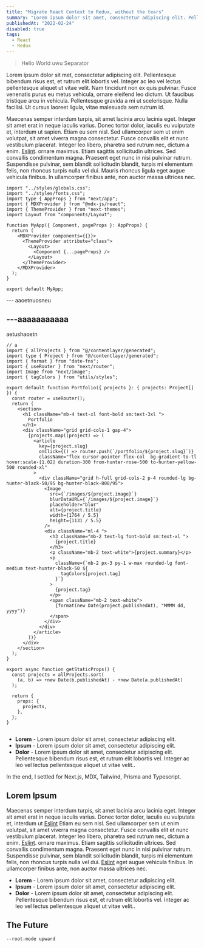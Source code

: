 ```yaml
---
title: "Migrate React Context to Redux, without the tears"
summary: "Lorem ipsum dolor sit amet, consectetur adipiscing elit. Pellentesque bibendum risus est, et rutrum elit lobortis vel."
publishedAt: "2022-02-24"
disabled: true
tags:
  - React
  - Redux
---
```


> Hello World uwu
> Separator

Lorem ipsum dolor sit met, consectetur adipiscing elit. Pellentesque bibendum risus est, et rutrum elit lobortis vel. Integer ac leo vel lectus pellentesque aliquet ut vitae velit. Nam tincidunt non ex quis pulvinar. Fusce venenatis purus eu metus vehicula, ornare eleifend leo dictum. Ut faucibus tristique arcu in vehicula. Pellentesque gravida a mi ut scelerisque. Nulla facilisi. Ut cursus laoreet ligula, vitae malesuada sem rutrum id.

Maecenas semper interdum turpis, sit amet lacinia arcu lacinia eget. Integer sit amet erat in neque iaculis varius. Donec tortor dolor, iaculis eu vulputate et, interdum ut sapien. Etiam eu sem nisl. Sed ullamcorper sem ut enim volutpat, sit amet viverra magna consectetur. Fusce convallis elit et nunc vestibulum placerat. Integer leo libero, pharetra sed rutrum nec, dictum a enim. [Eslint](https://www.google.com). ornare maximus. Etiam sagittis sollicitudin ultrices. Sed convallis condimentum magna. Praesent eget nunc in nisi pulvinar rutrum. Suspendisse pulvinar, sem blandit sollicitudin blandit, turpis mi elementum felis, non rhoncus turpis nulla vel dui. Mauris rhoncus ligula eget augue vehicula finibus. In ullamcorper finibus ante, non auctor massa ultrices nec.

```tsx:pages/api/index.tsx {1,3-4} showLineNumbers
import "../styles/globals.css";
import "../styles/fonts.css";
import type { AppProps } from "next/app";
import { MDXProvider } from "@mdx-js/react";
import { ThemeProvider } from "next-themes";
import Layout from "components/Layout";

function MyApp({ Component, pageProps }: AppProps) {
  return (
    <MDXProvider components={{}}>
      <ThemeProvider attribute="class">
        <Layout>
          <Component {...pageProps} />
        </Layout>
      </ThemeProvider>
    </MDXProvider>
  );
}

export default MyApp;
```

--- aaoetnuosneu

## ---aaaaaaaaaaa

aetushaoetn

```tsx:lib/index.tsx showLineNumbers
// a
import { allProjects } from "@/contentlayer/generated";
import type { Project } from "@/contentlayer/generated";
import { format } from "date-fns";
import { useRouter } from "next/router";
import Image from "next/image";
import { tagColors } from "utils/styles";

export default function Portfolio({ projects }: { projects: Project[] }) {
  const router = useRouter();
  return (
    <section>
      <h1 className="mb-4 text-xl font-bold sm:text-3xl ">
        Portfolio
      </h1>
      <div className="grid grid-cols-1 gap-4">
        {projects.map((project) => (
          <article
            key={project.slug}
            onClick={() => router.push(`/portfolio/${project.slug}`)}
            className="flex cursor-pointer flex-col  bg-gradient-to-tl hover:scale-[1.02] duration-300 from-hunter-rose-500 to-hunter-yellow-500 rounded-xl"
          >
            <div className="grid h-full grid-cols-2 p-4 rounded-lg bg-hunter-black-50/95 bg-hunter-black-800/95">
              <Image
                src={`/images/${project.image}`}
                blurDataURL={`/images/${project.image}`}
                placeholder="blur"
                alt={project.title}
                width={1764 / 5.5}
                height={1131 / 5.5}
              />
              <div className="ml-4 ">
                <h3 className="mb-2 text-lg font-bold sm:text-xl ">
                  {project.title}
                </h3>
                <p className="mb-2 text-white">{project.summary}</p>
                <p
                  className={`mb-2 px-3 py-1 w-max rounded-lg font-medium text-hunter-black-50 ${
                    tagColors[project.tag]
                  }`}
                >
                  {project.tag}
                </p>
                <span className="mb-2 text-white">
                  {format(new Date(project.publishedAt), "MMMM dd, yyyy")}
                </span>
              </div>
            </div>
          </article>
        ))}
      </div>
    </section>
  );
}

export async function getStaticProps() {
  const projects = allProjects.sort(
    (a, b) => +new Date(b.publishedAt) - +new Date(a.publishedAt)
  );

  return {
    props: {
      projects,
    },
  };
}


```

- **Lorem** - Lorem ipsum dolor sit amet, consectetur adipiscing elit.
- **Ipsum** - Lorem ipsum dolor sit amet, consectetur adipiscing elit.
- **Dolor** - Lorem ipsum dolor sit amet, consectetur adipiscing elit. Pellentesque bibendum risus est, et rutrum elit lobortis vel. Integer ac leo vel lectus pellentesque aliquet ut vitae velit..

In the end, I settled for Next.js, MDX, Tailwind, Prisma and Typescript.

## Lorem Ipsum

Maecenas semper interdum turpis, sit amet lacinia arcu lacinia eget. Integer sit amet erat in neque iaculis varius. Donec tortor dolor, iaculis eu vulputate et, interdum ut [Eslint](https://www.google.com) Etiam eu sem nisl. Sed ullamcorper sem ut enim volutpat, sit amet viverra magna consectetur. Fusce convallis elit et nunc vestibulum placerat. Integer leo libero, pharetra sed rutrum nec, dictum a enim. [Eslint](https://www.google.com). ornare maximus. Etiam sagittis sollicitudin ultrices. Sed convallis condimentum magna. Praesent eget nunc in nisi pulvinar rutrum. Suspendisse pulvinar, sem blandit sollicitudin blandit, turpis mi elementum felis, non rhoncus turpis nulla vel dui. [Eslint](https://www.google.com) eget augue vehicula finibus. In ullamcorper finibus ante, non auctor massa ultrices nec.

- **Lorem** - Lorem ipsum dolor sit amet, consectetur adipiscing elit.
- **Ipsum** - Lorem ipsum dolor sit amet, consectetur adipiscing elit.
- **Dolor** - Lorem ipsum dolor sit amet, consectetur adipiscing elit. Pellentesque bibendum risus est, et rutrum elit lobortis vel. Integer ac leo vel lectus pellentesque aliquet ut vitae velit..

## The Future

`--root-mode upward`
